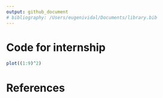 ```yaml
---
output: github_document
# bibliography: /Users/eugenividal/Documents/library.bib
---
```


<!-- Challenge: change github_document to pdf_document and make it work -->

# Code for internship

```r
plot((1:9)^2)
```


# References